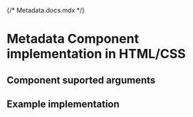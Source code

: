 {/* Metadata.docs.mdx */}

<Meta of={Metadata} />

# Metadata Component implementation in HTML/CSS

## Component suported arguments
<Primary />
<Controls />

## Example implementation
<Source language="html" code={example} />